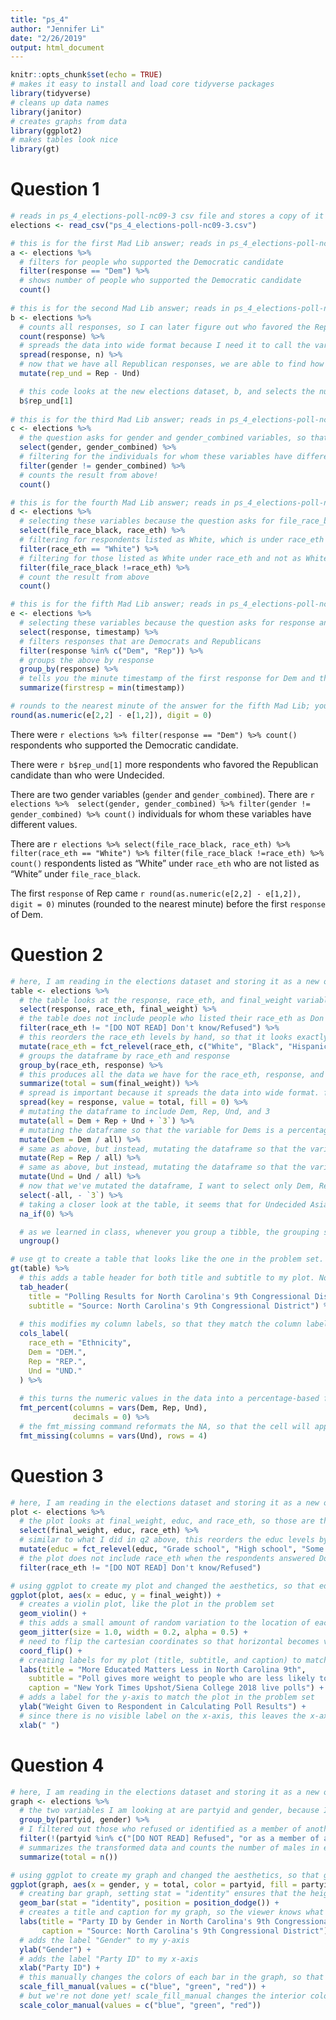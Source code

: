 ```yaml
---
title: "ps_4"
author: "Jennifer Li"
date: "2/26/2019"
output: html_document
---
```


```r
knitr::opts_chunk$set(echo = TRUE)
# makes it easy to install and load core tidyverse packages
library(tidyverse)
# cleans up data names
library(janitor)
# creates graphs from data
library(ggplot2)
# makes tables look nice
library(gt)
```

# Question 1
```r
# reads in ps_4_elections-poll-nc09-3 csv file and stores a copy of it as elections for future use, so we do not mess up the original dataset
elections <- read_csv("ps_4_elections-poll-nc09-3.csv")

# this is for the first Mad Lib answer; reads in ps_4_elections-poll-nc09-3 csv file and stores as a
a <- elections %>%
  # filters for people who supported the Democratic candidate 
  filter(response == "Dem") %>%
  # shows number of people who supported the Democratic candidate
  count()
  
# this is for the second Mad Lib answer; reads in ps_4_elections-poll-nc09-3 csv file and stores as b
b <- elections %>%
  # counts all responses, so I can later figure out who favored the Republican candidate and who was Undecided
  count(response) %>%
  # spreads the data into wide format because I need it to call the variables in mutate
  spread(response, n) %>%
  # now that we have all Republican responses, we are able to find how many more people favored the Republican candidate than who were Undecided by subtracting those who were Undecided from those who favored the Republican candidate
  mutate(rep_und = Rep - Und)

  # this code looks at the new elections dataset, b, and selects the number listed in the first row of rep_und 
  b$rep_und[1]
  
# this is for the third Mad Lib answer; reads in ps_4_elections-poll-nc09-3 csv file and stores as c
c <- elections %>%
  # the question asks for gender and gender_combined variables, so that's what I'm selecting these variables!
  select(gender, gender_combined) %>%
  # filtering for the individuals for whom these variables have different values, so you set gender and gender_combined not equal to each other 
  filter(gender != gender_combined) %>%
  # counts the result from above!
  count()

# this is for the fourth Mad Lib answer; reads in ps_4_elections-poll-nc09-3 csv file and stores as d
d <- elections %>%
  # selecting these variables because the question asks for file_race_black and race_eth
  select(file_race_black, race_eth) %>%
  # filtering for respondents listed as White, which is under race_eth variable
  filter(race_eth == "White") %>%
  # filtering for those listed as White under race_eth and not as White under file_race_black
  filter(file_race_black !=race_eth) %>%
  # count the result from above
  count()

# this is for the fifth Mad Lib answer; reads in ps_4_elections-poll-nc09-3 csv file and stores as e
e <- elections %>%
  # selecting these variables because the question asks for response and timestamp
  select(response, timestamp) %>%
  # filters responses that are Democrats and Republicans
  filter(response %in% c("Dem", "Rep")) %>%
  # groups the above by response
  group_by(response) %>%
  # tells you the minute timestamp of the first response for Dem and the minute timestamp of the first response for Repub
  summarize(firstresp = min(timestamp))

# rounds to the nearest minute of the answer for the fifth Mad Lib; you do this by subtracting the first response of Dem from first response of Repub. However, you need to use as.numeric because it turns the object, firstresp, into an integer, so that we can substract and produce the answer)
round(as.numeric(e[2,2] - e[1,2]), digit = 0)
```

There were `r elections %>% filter(response == "Dem") %>% count()` respondents who supported the Democratic candidate.

There were `r b$rep_und[1]` more respondents who favored the Republican candidate than who were Undecided. 

There are two gender variables (`gender` and `gender_combined`). There are `r elections %>%  select(gender, gender_combined) %>% filter(gender != gender_combined) %>% count()` individuals for whom these variables have different values.

There are `r elections %>% select(file_race_black, race_eth) %>% filter(race_eth == "White") %>% filter(file_race_black !=race_eth) %>% count()` respondents listed as “White” under `race_eth` who are not listed as “White” under `file_race_black`.

The first `response` of Rep came `r round(as.numeric(e[2,2] - e[1,2]), digit = 0)` minutes (rounded to the nearest minute) before the first `response` of Dem.

# Question 2
```r
# here, I am reading in the elections dataset and storing it as a new object, table
table <- elections %>%
  # the table looks at the response, race_eth, and final_weight variables, so that's what I'm selecting.
  select(response, race_eth, final_weight) %>% 
  # the table does not include people who listed their race_eth as Don't know/Refused, so I filtered those out
  filter(race_eth != "[DO NOT READ] Don't know/Refused") %>%
  # this reorders the race_eth levels by hand, so that it looks exactly like the table
  mutate(race_eth = fct_relevel(race_eth, c("White", "Black", "Hispanic", "Asian", "Other"))) %>% 
  # groups the dataframe by race_eth and response
  group_by(race_eth, response) %>%
  # this produces all the data we have for the race_eth, response, and total variables
  summarize(total = sum(final_weight)) %>%   
  # spread is important because it spreads the data into wide format. fill = 0 is important because it addresses the problem of blank cells (interpreted as NA in the table) and replaces NA with 0
  spread(key = response, value = total, fill = 0) %>% 
  # mutating the dataframe to include Dem, Rep, Und, and 3 
  mutate(all = Dem + Rep + Und + `3`) %>% 
  # mutating the dataframe so that the variable for Dems is a percentage of Democrats over all the variables (Dem, Rep, Und, and 3)
  mutate(Dem = Dem / all) %>% 
  # same as above, but instead, mutating the dataframe so that the variable for Republicans is a percentage of Rep over all the variables (Dem, Rep, Und, and 3)
  mutate(Rep = Rep / all) %>% 
  # same as above, but instead, mutating the dataframe so that the variable for Undecided is a percentage of Und over all the variables (Dem, Rep, Und, and 3)
  mutate(Und = Und / all) %>% 
  # now that we've mutated the dataframe, I want to select only Dem, Repub, and Und, so I dropped the all and 3 columns
  select(-all, - `3`) %>%
  # taking a closer look at the table, it seems that for Undecided Asians, there is an em dash instead of a percentage. So, we need to turn the 0 that we changed above back into an NA
  na_if(0) %>%

  # as we learned in class, whenever you group a tibble, the grouping stays with a resulting object, until we explicitly ungroup() it. So that's what I'm doing here!
  ungroup()

# use gt to create a table that looks like the one in the problem set. Need to specify table because that's where my transformed data lies
gt(table) %>%
  # this adds a table header for both title and subtitle to my plot. Note: tab_header does not allow caption (unlike labs), so that's why I used subtitle
  tab_header(
    title = "Polling Results for North Carolina's 9th Congressional District",
    subtitle = "Source: North Carolina's 9th Congressional District") %>% 
  
  # this modifies my column labels, so that they match the column labels of the graph we're trying to replicate
  cols_label(
    race_eth = "Ethnicity",
    Dem = "DEM.",
    Rep = "REP.",
    Und = "UND."
  ) %>%
  
  # this turns the numeric values in the data into a percentage-based format, just like the graph we're trying to replicate. It assumes the input numeric values are in a fractional format/fixed number point format, so that they will automatically be multiplied by 100 before adding the percent sign
  fmt_percent(columns = vars(Dem, Rep, Und),
              decimals = 0) %>%
  # the fmt_missing command reformats the NA, so that the cell will appear as an em dash to better represent the missing data
  fmt_missing(columns = vars(Und), rows = 4)
```

# Question 3
```r
# here, I am reading in the elections dataset and storing it as a new object, plot
plot <- elections %>%
  # the plot looks at final_weight, educ, and race_eth, so those are the variables I'm selecting. I went back and added race_eth because otherwise, Don't know/Refused showed up on the graph
  select(final_weight, educ, race_eth) %>%
  # similar to what I did in q2 above, this reorders the educ levels by hand, so that it looks exactly like the plot we are trying to replicate
  mutate(educ = fct_relevel(educ, "Grade school", "High school", "Some college or trade school", "Bachelors' degree", "Graduate or Professional Degree")) %>%
  # the plot does not include race_eth when the respondents answered Don't Know/Refused, so this filters them out 
  filter(race_eth != "[DO NOT READ] Don't know/Refused")

# using ggplot to create my plot and changed the aesthetics, so that educ was my x-axis and final_weight was my y-axis
ggplot(plot, aes(x = educ, y = final_weight)) +
  # creates a violin plot, like the plot in the problem set 
  geom_violin() + 
  # this adds a small amount of random variation to the location of each point and is a useful way of handling overplotting caused by discreetness in smaller datasets. I played around with size, width, and alpha so that it would look similar to the graph we are trying to replicate. However, it's important to note that every time we knit this file, the random variation of each point will change, so that's why our plot will be ~approximate~ to the one we are trying to recreate
  geom_jitter(size = 1.0, width = 0.2, alpha = 0.5) +
  # need to flip the cartesian coordinates so that horizontal becomes vertical, and vertical, horizontal, so that the violins are horizontal 
  coord_flip() +
  # creating labels for my plot (title, subtitle, and caption) to match the plot in the problem set
  labs(title = "More Educated Matters Less in North Carolina 9th",
    subtitle = "Poll gives more weight to people who are less likely to participate in polls",
    caption = "New York Times Upshot/Siena College 2018 live polls") +
  # adds a label for the y-axis to match the plot in the problem set
  ylab("Weight Given to Respondent in Calculating Poll Results") +
  # since there is no visible label on the x-axis, this leaves the x-axis label blank
  xlab(" ")
```

# Question 4
```r
# here, I am reading in the elections dataset and storing it as a new object, graph
graph <- elections %>%
  # the two variables I am looking at are partyid and gender, because I would like to know the number of males and females that identify for each party (Dem, Repub, and Independent)
  group_by(partyid, gender) %>%
  # I filtered out those who refused or identified as a member of another political party to keep my graph clean and because Healy probably only wants to know the gender for Democrats, Republicans, and Independents, since those are the top three parties in the U.S. 
  filter(!(partyid %in% c("[DO NOT READ] Refused", "or as a member of another political party"))) %>%
  # summarizes the transformed data and counts the number of males in each party (Democrat, Independent, and Republican), as well as the number of females in each party
  summarize(total = n())

# using ggplot to create my graph and changed the aesthetics, so that gender was my x-axis, total was my y-axis, the color for each party was different, and the interior coloring of the bars in the graph were filled by partyid 
ggplot(graph, aes(x = gender, y = total, color = partyid, fill = partyid)) +
  # creating bar graph, setting stat = "identity" ensures that the height of the bar represents the value in the total column of my dataframe and position_dodge adjusts the positioning of the bars so that any overlaps appear to the side
  geom_bar(stat = "identity", position = position_dodge()) +
  # creates a title and caption for my graph, so the viewer knows what they're looking at and where the data came from
  labs(title = "Party ID by Gender in North Carolina's 9th Congressional District",
       caption = "Source: North Carolina's 9th Congressional District") + 
  # adds the label "Gender" to my y-axis
  ylab("Gender") + 
  # adds the label "Party ID" to my x-axis
  xlab("Party ID") +
  # this manually changes the colors of each bar in the graph, so that blue correctly represents the Democratic Party, green represents Independents, and red rerepresents Republicans
  scale_fill_manual(values = c("blue", "green", "red")) +
  # but we're not done yet! scale_fill_manual changes the interior coloring, but the outline of the bars is still different, so adding scale_color_manual to manually change the colors of the outline resolves this. We're done!
  scale_color_manual(values = c("blue", "green", "red"))
```
